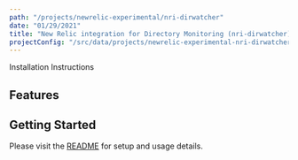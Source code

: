 ```yaml
---
path: "/projects/newrelic-experimental/nri-dirwatcher"
date: "01/29/2021"
title: "New Relic integration for Directory Monitoring (nri-dirwatcher)"
projectConfig: "/src/data/projects/newrelic-experimental-nri-dirwatcher.json"
---
```


<!-- Imports must occur at the top of the file -->



<Link to="https://github.com/newrelic-experimental/nri-dirwatcher">Installation Instructions</Link>

## Features



## Getting Started

Please visit the [README](https://github.com/newrelic-experimental/nri-dirwatcher#readme) for setup and usage details.
